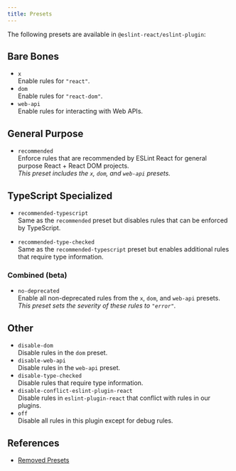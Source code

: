 ```yaml
---
title: Presets
---
```


The following presets are available in `@eslint-react/eslint-plugin`:

## Bare Bones

- `x`\
  Enable rules for `"react"`.
- `dom`\
  Enable rules for `"react-dom"`.
- `web-api`\
  Enable rules for interacting with Web APIs.

## General Purpose

- `recommended`\
  Enforce rules that are recommended by ESLint React for general purpose React + React DOM projects.\
  _This preset includes the `x`, `dom`, and `web-api` presets._

## TypeScript Specialized

- `recommended-typescript`\
  Same as the `recommended` preset but disables rules that can be enforced by TypeScript.

- `recommended-type-checked`\
  Same as the `recommended-typescript` preset but enables additional rules that require type information.

### Combined (beta)

- `no-deprecated`\
  Enable all non-deprecated rules from the `x`, `dom`, and `web-api` presets.\
  _This preset sets the severity of these rules to `"error"`._

## Other

- `disable-dom`\
  Disable rules in the `dom` preset.
- `disable-web-api`\
  Disable rules in the `web-api` preset.
- `disable-type-checked`\
  Disable rules that require type information.
- `disable-conflict-eslint-plugin-react`\
  Disable rules in `eslint-plugin-react` that conflict with rules in our plugins.
- `off`\
  Disable all rules in this plugin except for debug rules.

## References

- [Removed Presets](/docs/removed#presets)
